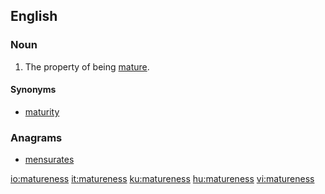 ==English==

===Noun===
{{en-noun|-}}

# The property of being [[mature]].

====Synonyms====

* [[maturity]]

===Anagrams===
* [[mensurates#English|mensurates]]

[[io:matureness]]
[[it:matureness]]
[[ku:matureness]]
[[hu:matureness]]
[[vi:matureness]]